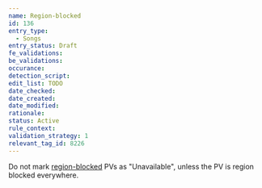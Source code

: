 ```yaml
---
name: Region-blocked
id: 136
entry_type:
  - Songs
entry_status: Draft
fe_validations:
be_validations:
occurance:
detection_script:
edit_list: TODO
date_checked:
date_created:
date_modified:
rationale:
status: Active
rule_context:
validation_strategy: 1
relevant_tag_id: 8226
---
```

Do not mark [region-blocked](https://vocadb.net/T/8226) PVs as "Unavailable", unless the PV is region blocked everywhere.